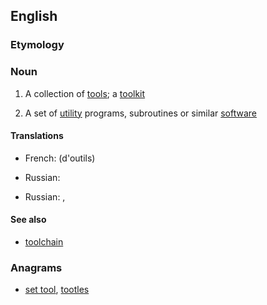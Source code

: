 ==English==

===Etymology===
{{compound|tool|set}}

===Noun===
{{en-noun}}

# A collection of [[tool]]s; a [[toolkit]]
# {{computing}} A set of [[utility]] programs, subroutines or similar [[software]]

====Translations====
{{trans-top|collection of tools}}
* French: {{t+|fr|jeu|m}} (d'outils)
{{trans-mid}}
* Russian: {{t-|ru|набор инструментов|m|tr=nabór instruméntov|sc=Cyrl}}
{{trans-bottom}}

{{trans-top|set of utility programs, subroutines or similar software}}
{{trans-mid}}
* Russian: {{t-|ru|инструментальные средства|n|p|tr=instrumentálʹnyje srédstva|sc=Cyrl}}, {{t-|ru|пакет программ|m|tr=pakét prográmm|sc=Cyrl}}
{{trans-bottom}}

====See also====
* [[toolchain]]

===Anagrams===
* [[set tool#English|set tool]], [[tootles#English|tootles]]